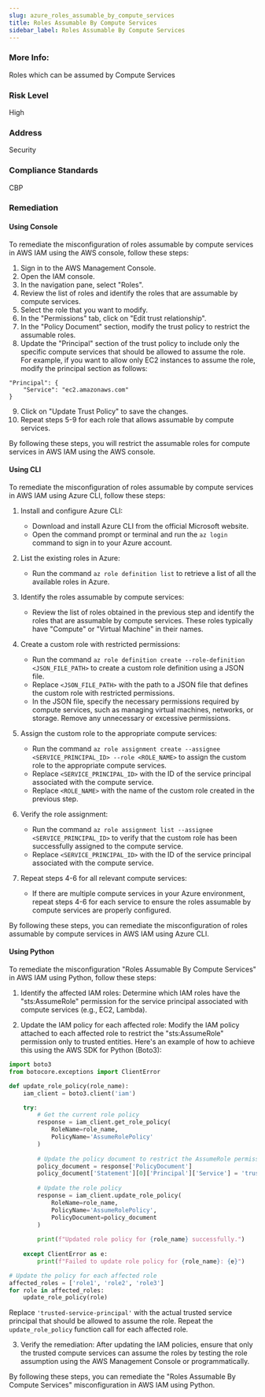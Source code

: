 ```yaml
---
slug: azure_roles_assumable_by_compute_services
title: Roles Assumable By Compute Services
sidebar_label: Roles Assumable By Compute Services
---
```


### More Info:

Roles which can be assumed by Compute Services

### Risk Level

High

### Address

Security

### Compliance Standards

CBP
### Remediation

#### Using Console

To remediate the misconfiguration of roles assumable by compute services in AWS IAM using the AWS console, follow these steps:

1. Sign in to the AWS Management Console.
2. Open the IAM console.
3. In the navigation pane, select "Roles".
4. Review the list of roles and identify the roles that are assumable by compute services.
5. Select the role that you want to modify.
6. In the "Permissions" tab, click on "Edit trust relationship".
7. In the "Policy Document" section, modify the trust policy to restrict the assumable roles.
8. Update the "Principal" section of the trust policy to include only the specific compute services that should be allowed to assume the role. For example, if you want to allow only EC2 instances to assume the role, modify the principal section as follows:

```
"Principal": {
    "Service": "ec2.amazonaws.com"
}
```

9. Click on "Update Trust Policy" to save the changes.
10. Repeat steps 5-9 for each role that allows assumable by compute services.

By following these steps, you will restrict the assumable roles for compute services in AWS IAM using the AWS console.

#### Using CLI

To remediate the misconfiguration of roles assumable by compute services in AWS IAM using Azure CLI, follow these steps:

1. Install and configure Azure CLI: 
   - Download and install Azure CLI from the official Microsoft website.
   - Open the command prompt or terminal and run the `az login` command to sign in to your Azure account.

2. List the existing roles in Azure:
   - Run the command `az role definition list` to retrieve a list of all the available roles in Azure.

3. Identify the roles assumable by compute services:
   - Review the list of roles obtained in the previous step and identify the roles that are assumable by compute services. These roles typically have "Compute" or "Virtual Machine" in their names.

4. Create a custom role with restricted permissions:
   - Run the command `az role definition create --role-definition <JSON_FILE_PATH>` to create a custom role definition using a JSON file.
   - Replace `<JSON_FILE_PATH>` with the path to a JSON file that defines the custom role with restricted permissions.
   - In the JSON file, specify the necessary permissions required by compute services, such as managing virtual machines, networks, or storage. Remove any unnecessary or excessive permissions.

5. Assign the custom role to the appropriate compute services:
   - Run the command `az role assignment create --assignee <SERVICE_PRINCIPAL_ID> --role <ROLE_NAME>` to assign the custom role to the appropriate compute services.
   - Replace `<SERVICE_PRINCIPAL_ID>` with the ID of the service principal associated with the compute service.
   - Replace `<ROLE_NAME>` with the name of the custom role created in the previous step.

6. Verify the role assignment:
   - Run the command `az role assignment list --assignee <SERVICE_PRINCIPAL_ID>` to verify that the custom role has been successfully assigned to the compute service.
   - Replace `<SERVICE_PRINCIPAL_ID>` with the ID of the service principal associated with the compute service.

7. Repeat steps 4-6 for all relevant compute services:
   - If there are multiple compute services in your Azure environment, repeat steps 4-6 for each service to ensure the roles assumable by compute services are properly configured.

By following these steps, you can remediate the misconfiguration of roles assumable by compute services in AWS IAM using Azure CLI.

#### Using Python

To remediate the misconfiguration "Roles Assumable By Compute Services" in AWS IAM using Python, follow these steps:

1. Identify the affected IAM roles: Determine which IAM roles have the "sts:AssumeRole" permission for the service principal associated with compute services (e.g., EC2, Lambda).

2. Update the IAM policy for each affected role: Modify the IAM policy attached to each affected role to restrict the "sts:AssumeRole" permission only to trusted entities. Here's an example of how to achieve this using the AWS SDK for Python (Boto3):

```python
import boto3
from botocore.exceptions import ClientError

def update_role_policy(role_name):
    iam_client = boto3.client('iam')

    try:
        # Get the current role policy
        response = iam_client.get_role_policy(
            RoleName=role_name,
            PolicyName='AssumeRolePolicy'
        )
        
        # Update the policy document to restrict the AssumeRole permission
        policy_document = response['PolicyDocument']
        policy_document['Statement'][0]['Principal']['Service'] = 'trusted-service-principal'
        
        # Update the role policy
        response = iam_client.update_role_policy(
            RoleName=role_name,
            PolicyName='AssumeRolePolicy',
            PolicyDocument=policy_document
        )
        
        print(f"Updated role policy for {role_name} successfully.")
    
    except ClientError as e:
        print(f"Failed to update role policy for {role_name}: {e}")

# Update the policy for each affected role
affected_roles = ['role1', 'role2', 'role3']
for role in affected_roles:
    update_role_policy(role)
```

Replace `'trusted-service-principal'` with the actual trusted service principal that should be allowed to assume the role. Repeat the `update_role_policy` function call for each affected role.

3. Verify the remediation: After updating the IAM policies, ensure that only the trusted compute services can assume the roles by testing the role assumption using the AWS Management Console or programmatically.

By following these steps, you can remediate the "Roles Assumable By Compute Services" misconfiguration in AWS IAM using Python.



